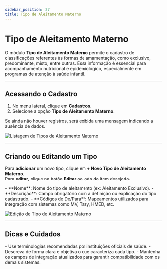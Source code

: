 ```yaml
---
sidebar_position: 27
title: Tipo de Aleitamento Materno
---
```



# Tipo de Aleitamento Materno

O módulo **Tipo de Aleitamento Materno** permite o cadastro de classificações referentes às formas de amamentação, como exclusivo, predominante, misto, entre outras. Essa informação é essencial para acompanhamento nutricional e epidemiológico, especialmente em programas de atenção à saúde infantil.

---

## Acessando o Cadastro

1. No menu lateral, clique em **Cadastros**.
2. Selecione a opção **Tipo de Aleitamento Materno**.

Se ainda não houver registros, será exibida uma mensagem indicando a ausência de dados.

![Listagem de Tipos de Aleitamento Materno](/img/lista_aleitamento.png)

---

## Criando ou Editando um Tipo

Para **adicionar** um novo tipo, clique em **+ Novo Tipo de Aleitamento Materno**.  
Para **editar**, clique no botão **Editar** ao lado do item desejado.

<Admonition type="info" title="Campos de Cadastro">
- **Nome**: Nome do tipo de aleitamento (ex: Aleitamento Exclusivo).
- **Descrição**: Campo obrigatório com a definição ou explicação do tipo cadastrado.
- **Códigos de De/Para**: Mapeamentos utilizados para integração com sistemas como MV, Tasy, HMED, etc.
</Admonition>

![Edição de Tipo de Aleitamento Materno](/img/edit_aleitamento.png)

---

## Dicas e Cuidados

<Admonition type="tip" title="Boas Práticas">
- Use terminologias recomendadas por instituições oficiais de saúde.
- Descreva de forma clara e objetiva o que caracteriza cada tipo.
- Mantenha os campos de integração atualizados para garantir compatibilidade com os demais sistemas.
</Admonition>
